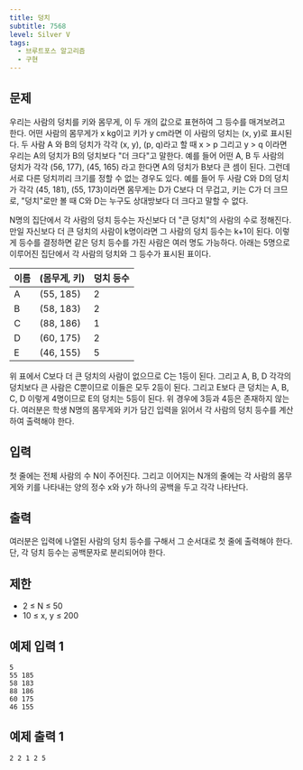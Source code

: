 ```yaml
---
title: 덩치
subtitle: 7568
level: Silver V
tags:
  - 브루트포스 알고리즘
  - 구현
---
```


## 문제

우리는 사람의 덩치를 키와 몸무게, 이 두 개의 값으로 표현하여 그 등수를 매겨보려고 한다. 어떤 사람의 몸무게가 x kg이고 키가 y cm라면 이 사람의 덩치는 (x, y)로 표시된다. 두 사람 A 와 B의 덩치가 각각 (x, y), (p, q)라고 할 때 x > p 그리고 y > q 이라면 우리는 A의 덩치가 B의 덩치보다 "더 크다"고 말한다. 예를 들어 어떤 A, B 두 사람의 덩치가 각각 (56, 177), (45, 165) 라고 한다면 A의 덩치가 B보다 큰 셈이 된다. 그런데 서로 다른 덩치끼리 크기를 정할 수 없는 경우도 있다. 예를 들어 두 사람 C와 D의 덩치가 각각 (45, 181), (55, 173)이라면 몸무게는 D가 C보다 더 무겁고, 키는 C가 더 크므로, "덩치"로만 볼 때 C와 D는 누구도 상대방보다 더 크다고 말할 수 없다.

N명의 집단에서 각 사람의 덩치 등수는 자신보다 더 "큰 덩치"의 사람의 수로 정해진다. 만일 자신보다 더 큰 덩치의 사람이 k명이라면 그 사람의 덩치 등수는 k+1이 된다. 이렇게 등수를 결정하면 같은 덩치 등수를 가진 사람은 여러 명도 가능하다. 아래는 5명으로 이루어진 집단에서 각 사람의 덩치와 그 등수가 표시된 표이다.

| 이름 | (몸무게, 키) | 덩치 등수 |
| ---- | ------------ | --------- |
| A    | (55, 185)    | 2         |
| B    | (58, 183)    | 2         |
| C    | (88, 186)    | 1         |
| D    | (60, 175)    | 2         |
| E    | (46, 155)    | 5         |

위 표에서 C보다 더 큰 덩치의 사람이 없으므로 C는 1등이 된다. 그리고 A, B, D 각각의 덩치보다 큰 사람은 C뿐이므로 이들은 모두 2등이 된다. 그리고 E보다 큰 덩치는 A, B, C, D 이렇게 4명이므로 E의 덩치는 5등이 된다. 위 경우에 3등과 4등은 존재하지 않는다. 여러분은 학생 N명의 몸무게와 키가 담긴 입력을 읽어서 각 사람의 덩치 등수를 계산하여 출력해야 한다.

## 입력

첫 줄에는 전체 사람의 수 N이 주어진다. 그리고 이어지는 N개의 줄에는 각 사람의 몸무게와 키를 나타내는 양의 정수 x와 y가 하나의 공백을 두고 각각 나타난다.

## 출력

여러분은 입력에 나열된 사람의 덩치 등수를 구해서 그 순서대로 첫 줄에 출력해야 한다. 단, 각 덩치 등수는 공백문자로 분리되어야 한다.

## 제한

- 2 ≤ N ≤ 50
- 10 ≤ x, y ≤ 200

## 예제 입력 1

```
5
55 185
58 183
88 186
60 175
46 155
```

## 예제 출력 1

```
2 2 1 2 5
```
